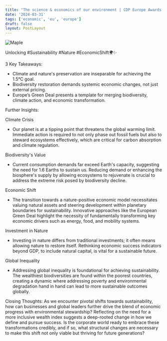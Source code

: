 ```yaml
---
title: "The science & economics of our environment | CDP Europe Awards 2022"
date: '2024-03-31'
tags: ['economic', 'eu', 'europe']
draft: false
layout: PostLayout
---
```


<div className="flex justify-center">
<div className="my-1 w-full px-2 xl:my-1 xl:w-1/2 xl:px-2">
    <img src="https://img.youtube.com/vi/1UrnwtLiHjA/0.jpg" alt="Maple" className="mx-auto h-58 w-auto" />
</div>
</div>

Unlocking #Sustainability #Nature #EconomicShift🌍✨

3 Key Takeaways:
- Climate and nature's preservation are inseparable for achieving the 1.5°C goal.
- Biodiversity restoration demands systemic economic changes, not just external pricing.
- Europe’s Green Deal presents a template for merging biodiversity, climate action, and economic transformation.

Further Insights:

Climate Crisis
- Our planet is at a tipping point that threatens the global warming limit. Immediate action is required to not only phase out fossil fuels but also to steward ecosystems effectively, which are critical for carbon absorption and climate regulation.

Biodiversity's Value
- Current consumption demands far exceed Earth's capacity, suggesting the need for 1.6 Earths to sustain us. Reducing demand or enhancing the biosphere's supply by allowing ecosystems to rejuvenate is crucial to address the extreme risk posed by biodiversity decline.

Economic Shift
- The transition towards a nature-positive economic model necessitates valuing natural assets and steering development within planetary boundaries for sustainability. Innovative approaches like the European Green Deal highlight the necessity of fundamentally transforming key economic drivers such as energy, food, and mobility systems.

Investment in Nature
- Investing in nature differs from traditional investments; it often means allowing nature to restore itself. Rethinking economic success indicators beyond GDP, to include natural capital, is vital for a sustainable future.

Global Inequality
- Addressing global inequality is foundational for achieving sustainability. The wealthiest biodiversities are found within the poorest countries, creating a dynamic where addressing poverty and environmental degradation hand in hand can lead to more sustainable outcomes globally.

Closing Thoughts:
As we encounter pivotal shifts towards sustainability, how can businesses and global leaders further drive the blend of economic progress with environmental stewardship? Reflecting on the need for a more inclusive wealth index suggests a deep-rooted change in how we define and pursue success. Is the corporate world ready to embrace these transformations credibly, and if so, what structural changes are necessary to make this shift not only viable but thriving for future generations?

